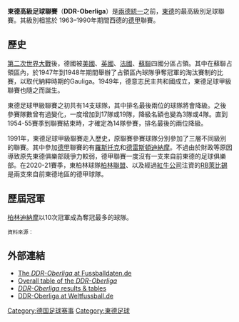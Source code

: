 {{primarysources|time=2009-06-10T09:35:41+00:00}}
{{足球聯賽資料
| name                 = 東德高級足球聯賽
| another_name         = Fußball-Oberliga
| image                = DDR DFV Oberliga MeisterSchale Revolutionszeit.svg
| pixels               = 
| country              = 東德
| confed               = [[歐洲足球協會聯盟|UEFA]]（[[歐洲|歐洲]]）
| founded              = 1948年
| folded               = 1991年
| teams                = 
| successor            = [[德國足球甲級聯賽|德國足球甲級聯賽]]
| relegation           = [[東德足球聯賽|東德聯賽Staffel A]]<br /> [[東德足球聯賽|東德聯賽Staffel B]]
| level                = 第 1 級
| domestic_cup         = 
| international_cup    = 
| season               = 1990–91
| champions            = [[漢莎羅斯托克足球俱樂部|羅斯托克]]
| most_successful_club = [[柏林戴拿模足球會|柏林戴拿模]]（10 次）
| most_caps            = 
| top_goalscorer       = 
| website              = 
}}
'''東德高級足球聯賽'''（'''DDR-Oberliga'''）是[[兩德統一|兩德統一]]之前，[[德意志民主共和國|東德]]的最高級別足球聯賽。其級別相當於 1963–1990年期間西德的[[德甲|德甲]]聯賽。

== 歷史 ==
[[第二次世界大戰|第二次世界大戰]]後，德國被[[美國|美國]]、[[英國|英國]]、[[法國|法國]]、[[蘇聯|蘇聯]]四國分區占領。其中在蘇聯占領區內，於1947年到1948年期間舉辦了占領區內球隊爭奪冠軍的淘汰賽制的比賽，以取代納粹時期的Gauliga。1949年，德意志民主共和國成立，東德足球甲級聯賽也隨之而誕生。

東德足球甲級聯賽之初共有14支球隊，其中排名最後兩位的球隊將會降級。之後參賽隊數曾有過變化，一度增加到17隊或19隊，降級名額也變為3隊或4隊。直到1954-55賽季到聯賽結束時，才確定為14隊參賽，排名最後的兩位降級。

1991年，東德足球甲級聯賽走入歷史，原聯賽參賽球隊分別參加了三層不同級別的聯賽。其中參加[[德甲|德甲]]聯賽的有[[漢莎羅斯托克足球俱樂部|羅斯托克]]和[[德雷斯頓迪納摩|德雷斯頓迪納摩]]。不過由於財政等原因導致原先東德俱樂部競爭力較弱，德甲聯賽一度沒有一支來自前東德的足球俱樂部。在2020-21賽季，東柏林球隊[[柏林聯盟足球俱樂部|柏林聯盟]]、以及經過[[紅牛公司|紅牛公司]]注資的[[RB萊比錫|RB萊比錫]]是兩支來自前東德地區的德甲球隊。

== 歷屆冠軍 ==
[[柏林迪納摩足球俱樂部|柏林迪納摩]]以10次冠軍成為奪冠最多的球隊。

{{columns-list|4|
*1948：[[茨維考足球俱樂部|普拉尼茨]]
*1949：[[哈勒足球俱樂部|哈勒聯合]]<!-- BSG Union Halle-->
*1949–50：[[茨維考足球俱樂部|茨維考]]
*1950–51：{{link-de|萊比錫化學職業體育會 (1950)|BSG Chemie Leipzig (1950)|萊比錫化學}}
*1951–52：[[哈勒足球俱樂部|哈勒渦輪機]]<!-- BSG Turbine Halle-->
*1952–53：[[德累斯頓迪納摩|德累斯頓]]
*1953–54：[[紅白埃爾福特足球俱樂部|埃爾福特]]
*1954–55：[[紅白埃爾福特足球俱樂部|埃爾福特]]
*1956：[[厄爾士山脈奧厄足球會|奧厄]]
*1957：[[厄爾士山脈奧厄足球會|奧厄]]
*1958：[[法蘭克福第一足球會|前進柏林]]<!-- ASK Vorwärts Berlin-->
*1959：[[厄爾士山脈奧厄足球會|奧厄]]
*1960：[[法蘭克福第一足球會|前進柏林]]
*1961：''沒有舉行''
*1961–62：[[法蘭克福第一足球會|前進柏林]]
*1962–63：[[耶拿卡爾蔡司足球俱樂部|耶拿卡爾蔡司]]
*1963–64：{{link-de|萊比錫化學職業體育會 (1950)|BSG Chemie Leipzig (1950)|萊比錫化學}}
*1964–65：[[法蘭克福第一足球會|前進柏林]]
*1965–66：[[法蘭克福第一足球會|前進柏林]]<!-- FC Vorwärts Berlin-->
*1966–67：[[開姆尼茨足球俱樂部|卡爾馬克思城]]
*1967–68：[[耶拿卡爾蔡司足球俱樂部|耶拿卡爾蔡司]]
*1968–69：[[法蘭克福第一足球會|前進柏林]]
*1969–70：[[耶拿卡爾蔡司足球俱樂部|耶拿卡爾蔡司]]
*1970–71：[[德累斯頓迪納摩|德累斯頓迪納摩]]
*1971–72：[[馬德堡足球俱樂部|馬格德堡]]
*1972–73：[[德累斯頓迪納摩|德累斯頓迪納摩]]
*1973–74：[[馬德堡足球俱樂部|馬格德堡]]
*1974–75：[[馬德堡足球俱樂部|馬格德堡]]
*1975–76：[[德累斯頓迪納摩|德累斯頓迪納摩]]
*1976–77：[[德累斯頓迪納摩|德累斯頓迪納摩]]
*1977–78：[[德累斯頓迪納摩|德累斯頓迪納摩]]
*1978–79：[[柏林迪納摩足球俱樂部|柏林迪納摩]]
*1979–80：[[柏林迪納摩足球俱樂部|柏林迪納摩]]
*1980–81：[[柏林迪納摩足球俱樂部|柏林迪納摩]]
*1981–82：[[柏林迪納摩足球俱樂部|柏林迪納摩]]
*1982–83：[[柏林迪納摩足球俱樂部|柏林迪納摩]]
*1983–84：[[柏林迪納摩足球俱樂部|柏林迪納摩]]
*1984–85：[[柏林迪納摩足球俱樂部|柏林迪納摩]]
*1985–86：[[柏林迪納摩足球俱樂部|柏林迪納摩]]
*1986–87：[[柏林迪納摩足球俱樂部|柏林迪納摩]]
*1987–88：[[柏林迪納摩足球俱樂部|柏林迪納摩]]
*1988–89：[[德累斯頓迪納摩|德累斯頓迪納摩]]
*1989–90：[[德累斯頓迪納摩|德累斯頓迪納摩]]
*1990–91：[[漢莎羅斯托克足球俱樂部|漢莎羅斯托克]]
}}

<small>資料來源：{{Cite web
| url = http://www.f-archiv.de/
| title = DDR Oberliga
| accessdate = 2008-03-04
| publisher = Das deutsche Fussball-Archiv
| archive-date = 2019-09-05
| archive-url = https://web.archive.org/web/20190905105639/http://www.f-archiv.de/
| dead-url = no
}}</small>

==外部連結==
* [http://www.fussballdaten.de/ddr/ The ''DDR-Oberliga'' at Fussballdaten.de] {{Wayback|url=http://www.fussballdaten.de/ddr/ |date=20210325050403 }}
* [http://www.ddr-fussball.info/ Overall table of the ''DDR-Oberliga''] {{Wayback|url=http://www.ddr-fussball.info/ |date=20210421124803 }}
* [https://web.archive.org/web/20090506021650/http://home.arcor.de/uleh/fussball/ddr_ol/index.html ''DDR-Oberliga'' results & tables]
* [https://web.archive.org/web/20080211132003/http://www.weltfussball.de/spielplan.php?Thema=268&Liga=99 DDR-Oberliga at Weltfussball.de]

{{德国足球}}
{{歐洲頂級足球聯賽}}

[[Category:德国足球赛事|Category:德国足球赛事]]
[[Category:東德足球|Category:東德足球]]